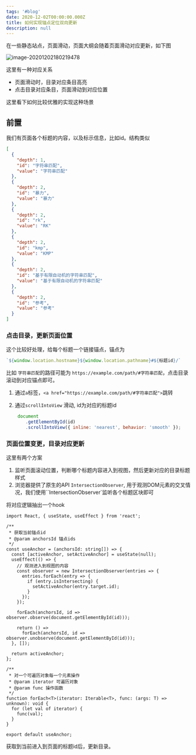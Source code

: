 ```yaml
---
tags: '#blog'
date: 2020-12-02T00:00:00.000Z
title: 如何实现锚点定位双向更新
description: null
---
```

 


在一些静态站点，页面滑动，页面大纲会随着页面滑动对应更新，如下图

![image-20201202180219478](https://cdn.jsdelivr.net/gh/feikerwu/figure-bed@master/assets/image-20201202180219478.png)

这里有一种对应关系

+ 页面滑动时，目录对应条目高亮
+ 点击目录对应条目，页面滑动到对应位置

这里看下如何比较优雅的实现这种场景

## 前置

我们有页面各个标题的内容，以及标示信息，比如id。结构类似

```json
[
  {
    "depth": 1,
    "id": "字符串匹配",
    "value": "字符串匹配"
  },
  {
    "depth": 2,
    "id": "暴力",
    "value": "暴力"
  },
  {
    "depth": 2,
    "id": "rk",
    "value": "RK"
  },
  {
    "depth": 2,
    "id": "kmp",
    "value": "KMP"
  },
  {
    "depth": 2,
    "id": "基于有限自动机的字符串匹配",
    "value": "基于有限自动机的字符串匹配"
  },
  {
    "depth": 2,
    "id": "参考",
    "value": "参考"
  }
]
```

### 点击目录，更新页面位置

这个比较好处理，给每个标题一个链接锚点，锚点为

```js
`${window.location.hostname}${window.location.pathname}#${标题id}/`
```

比如 `字符串匹配`的路径可能为 `https://example.com/path/#字符串匹配`，点击目录滚动到对应锚点即可。

1. 通过`a`标签，`<a href="https://example.com/path/#字符串匹配">`跳转

2. 通过`scrollIntoView` 滑动, id为对应的标题id

   ```js
    document
       .getElementById(id)
       .scrollIntoView({ inline: 'nearest', behavior: 'smooth' });
   ```



### 页面位置变更，目录对应更新

这里有两个方案

1. 监听页面滚动位置，判断哪个标题内容进入到视图，然后更新对应的目录标题样式
2. 浏览器提供了原生的API `IntersectionObserver`, 用于观测DOM元素的交叉情况，我们使用``IntersectionObserver`监听各个标题区块即可

将对应逻辑抽出一个hook

```tsx
import React, { useState, useEffect } from 'react';

/**
 * 获取当前锚点id
 * @param anchorsId 锚点ids
 */
const useAnchor = (anchorsId: string[]) => {
  const [activeAnchor, setActiveAnchor] = useState(null);
  useEffect(() => {
    // 观测进入到视图的内容
    const observer = new IntersectionObserver(entries => {
      entries.forEach(entry => {
        if (entry.isIntersecting) {
          setActiveAnchor(entry.target.id);
        }
      });
    });

    forEach(anchorsId, id => observer.observe(document.getElementById(id)));

    return () =>
      forEach(anchorsId, id => observer.unobserve(document.getElementById(id)));
  }, []);

  return activeAnchor;
};

/**
 * 对一个可遍历对象每一个元素操作
 * @param iterator 可遍历对象
 * @param func 操作函数
 */
function forEach<T>(iterator: Iterable<T>, func: (args: T) => unknown): void {
  for (let val of iterator) {
    func(val);
  }
}

export default useAnchor;

```

获取到当前进入到页面的标题id后，更新目录。
